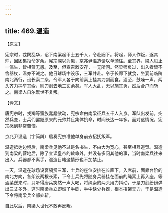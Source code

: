```yaml
---
---
---
```

title: 469.温造
---



【原文】

宪宗时，戎羯乱华，诏下南梁起甲士五千人，令赴阙下。将起，师人作叛，逐其帅，因团集拒命岁余。宪宗深以为患，京兆尹温造请以单骑往。至其界，梁人见止一儒生，皆相贺无患。及至，但宣召敕安存，一无所问。然梁师负过，出入者皆不舍器杖，温亦不诫之。他日球场中设乐，三军并赴。令于长廊下就食，坐宴前临阶南北两行，设长索二条，令军人各于向前索上挂其刀剑而食。酒至，鼓噪一声，两头齐力抨举其索，则刀剑去地三丈余矣。军人大乱，无以施其勇，然后合户而斩之。南梁人自尔累世不复叛。

【译文】

唐宪宗时，戎羯等蛮族蠢蠢欲动，宪宗命由南梁征兵五千人入京。军队出发前，突然兵变，士兵们罢黜原来的元帅并且集体抗命，时间长达一年多。面对这情况，宪宗感到非常苦恼。

京兆尹温造（字简舆）启奏宪宗准他单身前去招抚叛军。

温造抵达边境后，南梁兵见他不过是名书生，不由大为宽心，甚至相互道贺。温造到南梁的营地后，除了宣读皇帝的敕命外，并没有多问其他的事，当时南梁兵往来出入，兵器都不离手，温造目睹这情形也不加禁止。

一天，温造在球场设宴犒赏三军，士兵的座位安排在长廊下，入席前，面靠台阶的南北方向，各架设两根长索，下令士兵先将随身兵器挂在面前的绳索上再入座，等酒菜送来时，只听得唐兵突然一声大喝，将绳索的两头用力抖动，于是刀剑纷纷弹出三丈多外，这时南梁兵立即慌了手脚，手中缺少兵器，根本招架无力，于是温造下令将南梁兵全部处斩。

自此以后，南梁人世代不敢再反叛。